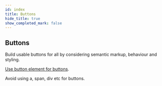 ```yaml
---
id: index
title: Buttons
hide_title: true
show_completed_mark: false
---
```



<Card icon="🔘">

## Buttons

Build usable buttons for all by considering semantic markup, behaviour and styling.

</Card>

<CategoryItem id="button-elem">

[Use button element for buttons](button-elem.md).

Avoid using a, span, div etc for buttons.

</CategoryItem>
